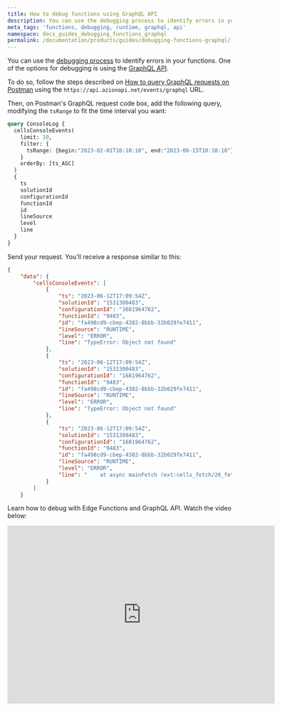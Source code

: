 ```yaml
---
title: How to debug functions using GraphQL API
description: You can use the debugging process to identify errors in your functions.
meta_tags: 'functions, debugging, runtime, graphql, api'
namespace: docs_guides_debugging_functions_graphql
permalink: /documentation/products/guides/debugging-functions-graphql/
---
```


You can use the [debugging process](/en/documentation/devtools/debugging/) to identify errors in your functions. One of the options for debugging is using the [GraphQL API](/en/documentation/products/graphql-api-overview).

To do so, follow the steps described on [How to query GraphQL requests on Postman](/en/documentation/products/guides/query-graphql-postman/) using the `https://api.azionapi.net/events/graphql` URL.

Then, on Postman's GraphQL request code box, add the following query, modifying the `tsRange` to fit the time interval you want:

```graphql
query ConsoleLog {
  cellsConsoleEvents(
    limit: 10,
    filter: {
      tsRange: {begin:"2023-02-01T10:10:10", end:"2023-06-15T10:10:10"}
    }
    orderBy: [ts_ASC]
  )
  {
    ts
    solutionId
    configurationId
    functionId
    id
    lineSource
    level
    line
  }
}
```

Send your request. You'll receive a response similar to this:

```json
{
    "data": {
        "cellsConsoleEvents": [
            {
                "ts": "2023-06-12T17:09:54Z",
                "solutionId": "1531300483",
                "configurationId": "1681964762",
                "functionId": "9483",
                "id": "fa498cd9-cbep-4382-8bbb-32b029fe7411",
                "lineSource": "RUNTIME",
                "level": "ERROR",
                "line": "TypeError: Object not found"
            },
            {
                "ts": "2023-06-12T17:09:54Z",
                "solutionId": "1531300483",
                "configurationId": "1681964762",
                "functionId": "9483",
                "id": "fa498cd9-cbep-4382-8bbb-32b029fe7411",
                "lineSource": "RUNTIME",
                "level": "ERROR",
                "line": "TypeError: Object not found"
            },
            {
                "ts": "2023-06-12T17:09:54Z",
                "solutionId": "1531300483",
                "configurationId": "1681964762",
                "functionId": "9483",
                "id": "fa498cd9-cbep-4382-8bbb-32b029fe7411",
                "lineSource": "RUNTIME",
                "level": "ERROR",
                "line": "    at async mainFetch (ext:cells_fetch/26_fetch.js:266:12)"
            }
        ]
    }
```

Learn how to debug with Edge Functions and GraphQL API. Watch the video below:
<div class="cms-embed">
  <iframe width="600" height="400" src="https://www.youtube.com/embed/uXsZDl6ZZ0Y?si=yFM2a4HM0le7nFbU" loading="lazy" title="YouTube video player" frameborder="0" allow="accelerometer; autoplay; clipboard-write; encrypted-media; gyroscope; picture-in-picture; web-share" allowfullscreen></iframe>
</div>


